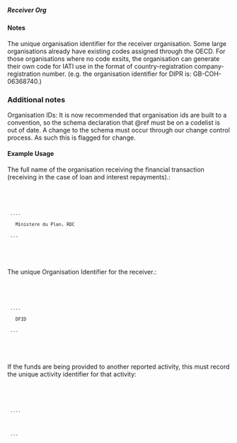 ===== Receiver Org ===== 
{{for revison 1.02}}
==== Notes ====
The unique organisation identifier for the receiver organisation. Some large organisations already have existing codes assigned through the OECD. For those organisations where no code exsits, the organisation can generate their own code for IATI use in the format of country-registration company-registration number. (e.g. the organisation identifier for DIPR is: GB-COH-06368740.)
=== Additional notes ===
Organisation IDs: It is now recommended that organisation ids are built to a convention, so the schema declaration that @ref must be on a codelist is out of date. A change to the schema must occur through our change control process. As such this is flagged for change.
==== Example Usage ====

The full name of the organisation receiving the financial transaction (receiving in the case of loan and interest repayments).:

<code xml>
<transaction>
  ....
    <receiver-org>Ministere du Plan, RDC</receiver-org>
  ...
</transaction>
</code>

The unique Organisation Identifier for the receiver.:

<code xml>
<transaction>
  ....
    <receiver-org ref="GB-1">DFID</receiver-org>
  ...
</transaction>
</code>

If the funds are being provided to another reported activity, this must record the unique activity identifier for that activity:

<code xml>
<transaction>
  ....
    <receiver-org receiver-activity-id="CG-3-1440"/>
  ...
</transaction>
</code>
